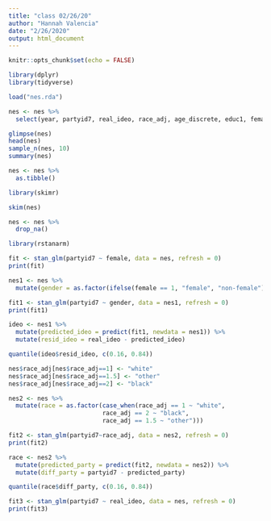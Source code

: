 ```yaml
---
title: "class 02/26/20"
author: "Hannah Valencia"
date: "2/26/2020"
output: html_document
---
```


```r
knitr::opts_chunk$set(echo = FALSE)

library(dplyr)
library(tidyverse)
```


```r
load("nes.rda")
```

```r
nes <- nes %>%
  select(year, partyid7, real_ideo, race_adj, age_discrete, educ1, female, income)
```


```r
glimpse(nes)
head(nes)
sample_n(nes, 10)
summary(nes)
```
```r
nes <- nes %>%
  as.tibble()
```

```r
library(skimr)

skim(nes)
```

```r
nes <- nes %>%
  drop_na()
```

```r
library(rstanarm)

fit <- stan_glm(partyid7 ~ female, data = nes, refresh = 0)
print(fit)
```

```r
nes1 <- nes %>%
  mutate(gender = as.factor(ifelse(female == 1, "female", "non-female")))
```

```r
fit1 <- stan_glm(partyid7 ~ gender, data = nes1, refresh = 0)
print(fit1)
```

```r
ideo <- nes1 %>%
  mutate(predicted_ideo = predict(fit1, newdata = nes1)) %>%
  mutate(resid_ideo = real_ideo - predicted_ideo)
```

```r
quantile(ideo$resid_ideo, c(0.16, 0.84))
```

```r
nes$race_adj[nes$race_adj==1] <- "white"
nes$race_adj[nes$race_adj==1.5] <- "other"
nes$race_adj[nes$race_adj==2] <- "black"

nes2 <- nes %>%
  mutate(race = as.factor(case_when(race_adj == 1 ~ "white",
                          race_adj == 2 ~ "black", 
                          race_adj == 1.5 ~ "other")))

fit2 <- stan_glm(partyid7~race_adj, data = nes2, refresh = 0)
print(fit2)
```

```r
race <- nes2 %>%
  mutate(predicted_party = predict(fit2, newdata = nes2)) %>%
  mutate(diff_party = partyid7 - predicted_party)
```

```r
quantile(race$diff_party, c(0.16, 0.84))
```

```r
fit3 <- stan_glm(partyid7 ~ real_ideo, data = nes, refresh = 0)
print(fit3)
```









